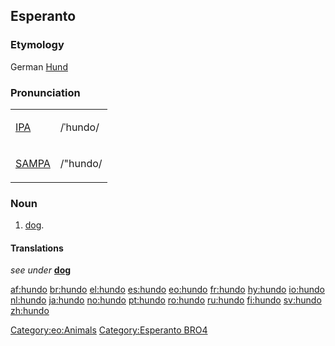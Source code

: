==Esperanto==
===Etymology===
German [[Hund]]
===Pronunciation===
{| border=1 cellpadding=5
| [[w:IPA|IPA]] || /ˈhundo/
|-
| [[w:SAMPA|SAMPA]] || /"hundo/
|}

=== Noun ===
{{eo-noun}}
[[Category:eo:Animals]]
# [[dog]].

====Translations====
''see under'' '''[[dog]]'''

[[Category:Esperanto BRO4]]

[[af:hundo]]
[[br:hundo]]
[[el:hundo]]
[[es:hundo]]
[[eo:hundo]]
[[fr:hundo]]
[[hy:hundo]]
[[io:hundo]]
[[nl:hundo]]
[[ja:hundo]]
[[no:hundo]]
[[pt:hundo]]
[[ro:hundo]]
[[ru:hundo]]
[[fi:hundo]]
[[sv:hundo]]
[[zh:hundo]]